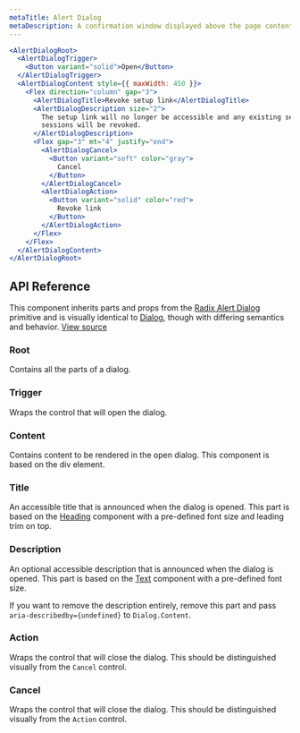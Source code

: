 ```yaml
---
metaTitle: Alert Dialog
metaDescription: A confirmation window displayed above the page contents.
---
```


```jsx live=true
<AlertDialogRoot>
  <AlertDialogTrigger>
    <Button variant="solid">Open</Button>
  </AlertDialogTrigger>
  <AlertDialogContent style={{ maxWidth: 450 }}>
    <Flex direction="column" gap="3">
      <AlertDialogTitle>Revoke setup link</AlertDialogTitle>
      <AlertDialogDescription size="2">
        The setup link will no longer be accessible and any existing setup
        sessions will be revoked.
      </AlertDialogDescription>
      <Flex gap="3" mt="4" justify="end">
        <AlertDialogCancel>
          <Button variant="soft" color="gray">
            Cancel
          </Button>
        </AlertDialogCancel>
        <AlertDialogAction>
          <Button variant="solid" color="red">
            Revoke link
          </Button>
        </AlertDialogAction>
      </Flex>
    </Flex>
  </AlertDialogContent>
</AlertDialogRoot>
```

## API Reference

This component inherits parts and props from the [Radix Alert Dialog](/primitives/docs/components/alert-dialog) primitive and is visually identical to [Dialog](./dialog), though with differing semantics and behavior. [View source](https://github.com/workos/workos/blob/main/packages/design-system/src/components/alert-dialog.tsx)

### Root

Contains all the parts of a dialog.

### Trigger

Wraps the control that will open the dialog.

### Content

Contains content to be rendered in the open dialog. This component is based on the div element.

### Title

An accessible title that is announced when the dialog is opened. This part is based on the [Heading](./heading) component with a pre-defined font size and leading trim on top.

### Description

An optional accessible description that is announced when the dialog is opened. This part is based on the [Text](./text) component with a pre-defined font size.

If you want to remove the description entirely, remove this part and pass `aria-describedby={undefined}` to `Dialog.Content`.

### Action

Wraps the control that will close the dialog. This should be distinguished visually from the `Cancel` control.

### Cancel

Wraps the control that will close the dialog. This should be distinguished visually from the `Action` control.
